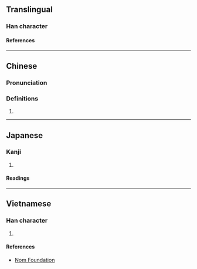{{character info}}
==Translingual==

===Han character===
{{Han char|rn=61|rad=心|as=04|sn=7|four=97082|canj=PNO|ids=⿰忄欠}}

====References====
{{Han ref|kx=0378.300|dkj=10400|dj=0706.290|hdz=42277.180|uh=5FFA}}

----

==Chinese==
{{zh-forms}}

===Pronunciation===
{{zh-pron
|m=xiān
|c=him1
|cat=
}}

===Definitions===
{{zh-hanzi}}

# {{rfdef|zh}}

----

==Japanese==

===Kanji===
{{ja-kanji|grade=|rs=心04}}

# {{rfdef|ja|sort=心04}}

====Readings====
{{ja-readings
|on=けん, こん
|kun=のぞむ
}}

----

==Vietnamese==

===Han character===
{{vi-readings|rs=心04|reading=hân}}

# {{rfdef|vi|sort=心04}}

====References====
* [http://nomfoundation.org/common/nom_details.php?codepoint=5ffa Nom Foundation]